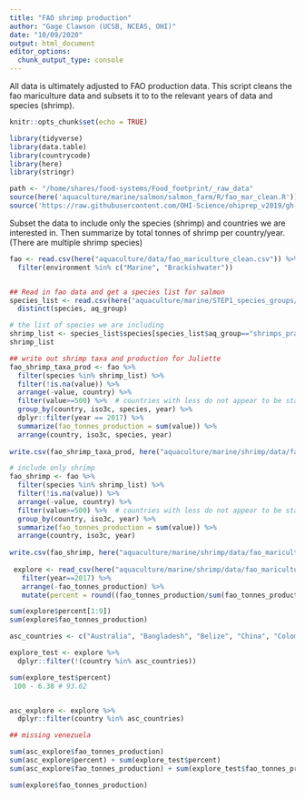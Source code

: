 ```yaml
---
title: "FAO shrimp production"
author: "Gage Clawson (UCSB, NCEAS, OHI)"
date: "10/09/2020"
output: html_document
editor_options: 
  chunk_output_type: console
---
```


All data is ultimately adjusted to FAO production data.  This script cleans the fao mariculture data and subsets it to to the relevant years of data and species (shrimp).

```r
knitr::opts_chunk$set(echo = TRUE)
```

```r

library(tidyverse)
library(data.table)
library(countrycode)
library(here)
library(stringr)

path <- "/home/shares/food-systems/Food_footprint/_raw_data"
source(here('aquaculture/marine/salmon/salmon_farm/R/fao_mar_clean.R')) # functions specific to mariculture dealing with compound countries
source('https://raw.githubusercontent.com/OHI-Science/ohiprep_v2019/gh-pages/workflow/R/fao_fxn.R') # function for cleaning FAO files


```




Subset the data to include only the species (shrimp) and countries we are interested in. Then summarize by total tonnes of shrimp per country/year. (There are multiple shrimp species)

```r

fao <- read.csv(here("aquaculture/data/fao_mariculture_clean.csv")) %>%
  filter(environment %in% c("Marine", "Brackishwater"))


## Read in fao data and get a species list for salmon 
species_list <- read.csv(here("aquaculture/marine/STEP1_species_groups/int/marine_groups.csv"))  %>%
  distinct(species, aq_group)

# the list of species we are including
shrimp_list <- species_list$species[species_list$aq_group=="shrimps_prawns"]
shrimp_list

## write out shrimp taxa and production for Juliette
fao_shrimp_taxa_prod <- fao %>%
  filter(species %in% shrimp_list) %>%  
  filter(!is.na(value)) %>%
  arrange(-value, country) %>%
  filter(value>=500) %>%  # countries with less do not appear to be stable producers at this point
  group_by(country, iso3c, species, year) %>%
  dplyr::filter(year == 2017) %>%
  summarize(fao_tonnes_production = sum(value)) %>%
  arrange(country, iso3c, species, year)
  
write.csv(fao_shrimp_taxa_prod, here("aquaculture/marine/shrimp/data/fao_mariculture_shrimp_taxa_production.csv"), row.names=FALSE)

# include only shrimp
fao_shrimp <- fao %>%
  filter(species %in% shrimp_list) %>%  
  filter(!is.na(value)) %>%
  arrange(-value, country) %>%
  filter(value>=500) %>%  # countries with less do not appear to be stable producers at this point
  group_by(country, iso3c, year) %>%
  summarize(fao_tonnes_production = sum(value)) %>%
  arrange(country, iso3c, year)
 
write.csv(fao_shrimp, here("aquaculture/marine/shrimp/data/fao_mariculture_shrimp.csv"), row.names=FALSE)
        
 explore <- read_csv(here("aquaculture/marine/shrimp/data/fao_mariculture_shrimp.csv")) %>%
   filter(year==2017) %>%
   arrange(-fao_tonnes_production) %>%
   mutate(percent = round((fao_tonnes_production/sum(fao_tonnes_production)*100),2))

sum(explore$percent[1:9])
sum(explore$fao_tonnes_production)

asc_countries <- c("Australia", "Bangladesh", "Belize", "China", "Colombia", "Ecuador", "Guatemala", "Honduras", "India", "Indonesia", "Madagascar", "Mexico", "New Caledonia", "Nicaragua", "Panama", "Peru", "Thailand", "Venezuela, Boliv Rep of", "Viet Nam")

explore_test <- explore %>%
  dplyr::filter(!(country %in% asc_countries))

sum(explore_test$percent) 
 100 - 6.38 # 93.62


asc_explore <- explore %>%
  dplyr::filter(country %in% asc_countries)

## missing venezuela

sum(asc_explore$fao_tonnes_production)
sum(asc_explore$percent) + sum(explore_test$percent)
sum(asc_explore$fao_tonnes_production) + sum(explore_test$fao_tonnes_production)

sum(explore$fao_tonnes_production)
```

